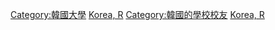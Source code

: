 [[Category:韓國大學|Category:韓國大學]]
[[Category:亞洲的大學校友|Korea, R]]
[[Category:韓國的學校校友|Category:韓國的學校校友]]
[[Category:各国大学校友|Korea, R]]